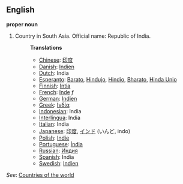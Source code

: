 ==English==

'''proper noun'''

# Country in South Asia. Official name: Republic of India.
#:'''Translations'''
#:*[[Chinese]]: [[印度]]
#:*[[Danish]]: [[Indien]]
#:*[[Dutch]]: India
#:*[[Esperanto]]: [[Barato]], [[Hindujo]], [[Hindio]], [[Bharato]], [[Hinda Unio]]
#:*[[Finnish]]: [[Intia]]
#:*[[French]]: [[Inde]] ''f''
#:*[[German]]: [[Indien]]
#:*[[Greek]]: [[Ινδία]]
#:*[[Indonesian]]: India
#:*[[Interlingua]]: India
#:*[[Italian]]: India
#:*[[Japanese]]: [[印度]], [[インド]] (いんど, indo)
#:*[[Polish]]: [[Indie]]
#:*[[Portuguese]]: [[Índia]]
#:*[[Russian]]: [[Индия]]
#:*[[Spanish]]: India
#:*[[Swedish]]: [[Indien]]

''See'': [[Countries of the world]]
